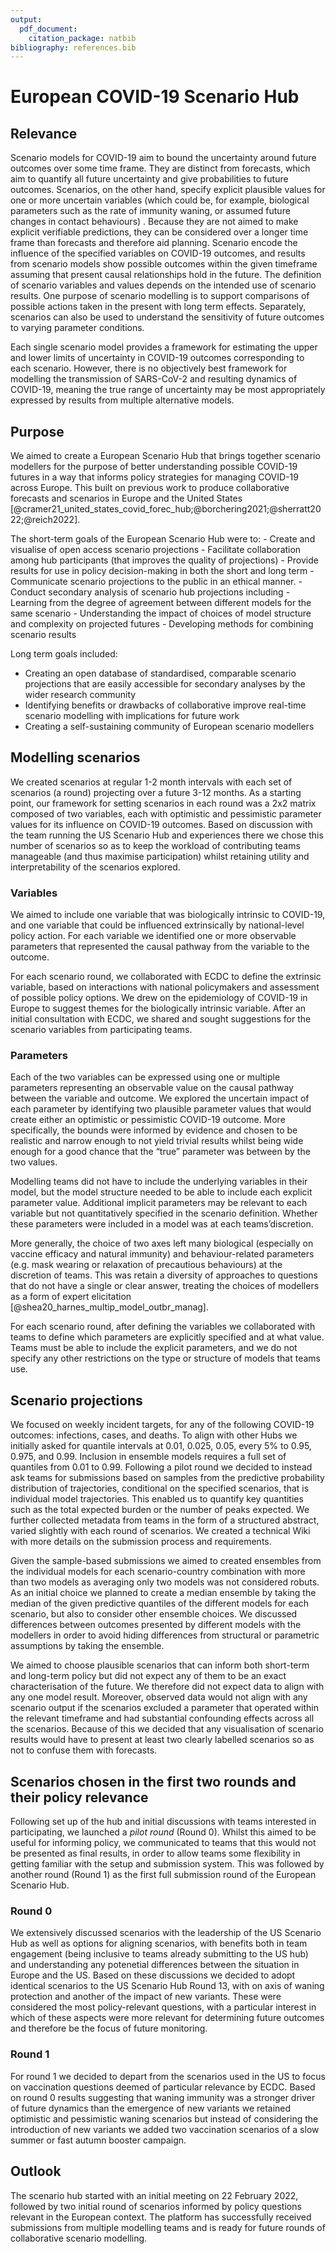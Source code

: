 ```yaml
---
output:
  pdf_document:
    citation_package: natbib
bibliography: references.bib  
---
```


# European COVID-19 Scenario Hub

## Relevance

Scenario models for COVID-19 aim to bound the uncertainty around future
outcomes over some time frame. They are distinct from forecasts, which aim to
quantify all future uncertainty and give probabilities to future outcomes.
Scenarios, on the other hand, specify explicit plausible values for one or more
uncertain variables (which could be, for example, biological parameters such as
the rate of immunity waning, or assumed future changes in contact behaviours) .
Because they are not aimed to make explicit verifiable predictions, they can be
considered over a longer time frame than forecasts and therefore aid planning. Scenario
encode the influence of the specified variables on COVID-19 outcomes, and
results from scenario models show possible outcomes within the given
timeframe assuming that present causal relationships hold in the future.
The definition of scenario variables and values depends on the intended
use of scenario results. One purpose of scenario modelling is to support
comparisons of possible actions taken in the present with long term
effects. Separately, scenarios can also be used to understand the
sensitivity of future outcomes to varying parameter conditions.

Each single scenario model provides a framework for estimating the upper and
lower limits of uncertainty in COVID-19 outcomes corresponding to each
scenario. However, there is no objectively best framework for modelling
the transmission of SARS-CoV-2 and resulting dynamics of COVID-19,
meaning the true range of uncertainty may be most appropriately
expressed by results from multiple alternative models.

## Purpose

We aimed to create a European Scenario Hub that brings together scenario
modellers for the purpose of better understanding possible COVID-19
futures in a way that informs policy strategies for managing
COVID-19 across Europe. This built on previous work to produce
collaborative forecasts and scenarios in Europe and the United States [@cramer21_united_states_covid_forec_hub;@borchering2021;@sherratt2022;@reich2022].

The short-term goals of the European Scenario Hub were to:
-   Create and visualise of open access scenario projections 
-   Facilitate collaboration among hub participants (that improves the quality
    of projections) 
-   Provide results for use in policy decision-making in both the short and long term
-   Communicate scenario projections to the public in an ethical manner. 
-   Conduct secondary analysis of scenario hub projections including
    -   Learning from the degree of agreement between different models for the same
        scenario 
    -   Understanding the impact of choices of model structure and complexity on
        projected futures 
    -   Developing methods for combining scenario results 

Long term goals included:

-   Creating an open database of standardised, comparable scenario projections
    that are easily accessible for secondary analyses by the wider research
    community 
-   Identifying benefits or drawbacks of collaborative improve real-time
    scenario modelling with implications for future work 
-   Creating a self-sustaining community of European scenario modellers 

## Modelling scenarios

We created scenarios at regular 1-2 month intervals with each set of
scenarios (a round) projecting over a future 3-12 months. As a starting point,
our framework for setting scenarios in each round was a 2x2 matrix composed of
two variables, each with optimistic and pessimistic parameter values for its
influence on COVID-19 outcomes. Based on discussion with the team running the US
Scenario Hub and experiences there we chose this number of scenarios so as to keep
the workload of contributing teams manageable (and thus maximise participation)
whilst retaining utility and interpretability of the scenarios explored.

### Variables

We aimed to include one variable that was biologically intrinsic to
COVID-19, and one variable that could be influenced extrinsically by
national-level policy action. For each variable we identified one or
more observable parameters that represented the causal pathway from the
variable to the outcome.

For each scenario round, we collaborated with ECDC to define the
extrinsic variable, based on interactions with national
policymakers and assessment of possible policy options. We drew on
the epidemiology of COVID-19 in Europe to suggest themes for the
biologically intrinsic variable. After an initial consultation with 
ECDC, we shared and sought suggestions for the scenario variables from
participating teams.

### Parameters

Each of the two variables can be expressed using one or multiple
parameters representing an observable value on the causal pathway
between the variable and outcome. We explored the uncertain impact of
each parameter by identifying two plausible parameter values
that would create either an optimistic or pessimistic COVID-19 outcome. More
specifically, the bounds were informed by evidence and chosen to be realistic
and narrow enough to not yield trivial results whilst being wide enough for a
good chance that the "true" parameter was between by the two values.

Modelling teams did not have to include the underlying variables in their
model, but the model structure needed to be able to include each explicit
parameter value. Additional implicit parameters may be relevant to each
variable but not quantitatively specified in the scenario definition.
Whether these parameters were included in a model was at each
teams'discretion.

More generally, the choice of two axes left many biological (especially on
vaccine efficacy and natural immunity) and behaviour-related parameters (e.g.
mask wearing or relaxation of precautious behaviours) at the discretion of
teams. This was retain a diversity of approaches to questions that do not have a
single or clear answer, treating the choices of modellers as a form of expert
elicitation [@shea20_harnes_multip_model_outbr_manag]. 

For each scenario round, after defining the variables we collaborated with teams
to define which parameters are explicitly 
specified and at what value. Teams must be able to include the explicit
parameters, and we do not specify any other restrictions on the type or
structure of models that teams use.

## Scenario projections

We focused on weekly incident targets, for any of the following COVID-19
outcomes: infections, cases, and deaths. To align with other Hubs we initially asked
for quantile intervals at 0.01, 0.025, 0.05, every 5% to 0.95, 0.975,
and 0.99. Inclusion in ensemble models requires a full set of quantiles
from 0.01 to 0.99. Following a pilot round we decided to instead ask teams for
submissions based on samples from the predictive probability distribution of
trajectories, conditional on the specified scenarios, that is individual model
trajectories. This enabled us to quantify key quantities such as the total
expected burden or the number of peaks expected. We further collected metadata from teams in the form of a
structured abstract, varied slightly with each round of
scenarios. We created a technical Wiki with more details on the submission
process and requirements.

Given the sample-based submissions we aimed to created ensembles from the individual
models for each scenario-country combination with more than two models
as averaging only two models was not considered robuts. As an initial choice we planned to create a median ensemble 
by taking the median of the given predictive quantiles of the different
models for each scenario, but also to consider other ensemble choices.
We discussed differences between outcomes presented by different models 
with the modellers in order to avoid hiding differences from structural
or parametric assumptions by taking the ensemble.

We aimed to choose plausible scenarios that can inform both short-term and
long-term policy but did not
expect any of them to be an exact characterisation of the future. We
therefore did not expect data to align with any one model result.
Moreover, observed data would not align with any scenario output if the
scenarios excluded a parameter that operated within the relevant
timeframe and had substantial confounding effects across all the
scenarios. Because of this we decided that any visualisation of scenario results
would have to present at least two clearly labelled scenarios so as not to
confuse them with forecasts.

## Scenarios chosen in the first two rounds and their policy relevance

Following set up of the hub and initial discussions with teams interested in
participating, we launched a *pilot round* (Round 0). Whilst this aimed to be
useful for informing policy, we communicated to teams that this would not be
presented as final results, in order to allow teams some flexibility in getting
familiar with the setup and submission system. This was followed by another
round (Round 1) as the first full submission round of the European Scenario Hub.

### Round 0

We extensively discussed scenarios with the leadership of the US Scenario Hub as
well as options for aligning scenarios, with benefits both in team engagement
(being inclusive to teams already submitting to the US hub) and understanding
any potenetial differences between the situation in Europe and the US. Based on
these discussions we decided to adopt identical scenarios to the US Scenario Hub
Round 13, with on axis of waning protection and another of the impact of new
variants. These were considered the most policy-relevant questions, with a
particular interest in which of these aspects were more relevant for determining
future outcomes and therefore be the focus of future monitoring.

### Round 1

For round 1 we decided to depart from the scenarios used in the US to focus on
vaccination questions deemed of particular relevance by ECDC. Based on round 0
results suggesting that waning immunity was a stronger driver of future dynamics
than the emergence of new variants we retained optimistic and pessimistic waning
scenarios but instead of considering the introduction of new variants we added
two vaccination scenarios of a slow summer or fast autumn booster campaign.

## Outlook

The scenario hub started with an initial meeting on 22 February 2022, followed
by two initial round of scenarios informed by policy questions relevant in the
European context. The platform has successfully received submissions from multiple modelling
teams and is ready for future rounds of collaborative scenario modelling.
